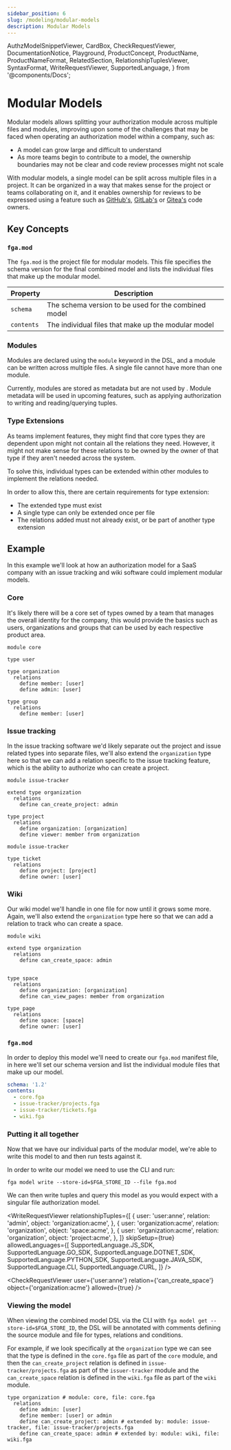 ```yaml
---
sidebar_position: 6
slug: /modeling/modular-models
description: Modular Models
---
```


  AuthzModelSnippetViewer,
  CardBox,
  CheckRequestViewer,
  DocumentationNotice,
  Playground,
  ProductConcept,
  ProductName,
  ProductNameFormat,
  RelatedSection,
  RelationshipTuplesViewer,
  SyntaxFormat,
  WriteRequestViewer,
  SupportedLanguage,
} from '@components/Docs';

# Modular Models

<DocumentationNotice />

Modular models allows splitting your authorization module across multiple files and modules, improving upon some of the challenges that may be faced when operating an authorization model within a company, such as:

- A model can grow large and difficult to understand
- As more teams begin to contribute to a model, the ownership boundaries may not be clear and code review processes might not scale

With modular models, a single model can be split across multiple files in a project. It can be organized in a way that makes sense for the project or teams collaborating on it, and it enables ownership for reviews to be expressed using a feature such as [GitHub's](https://docs.github.com/en/repositories/managing-your-repositorys-settings-and-features/customizing-your-repository/about-code-owners), [GitLab's](https://docs.gitlab.com/ee/user/project/codeowners/) or [Gitea's](https://docs.gitea.com/usage/code-owners) code owners.

## Key Concepts

### `fga.mod`

The `fga.mod` is the project file for modular models. This file specifies the schema version for the final combined model and lists the individual files that make up the modular model.

| Property | Description |
| -------- | -------- | 
| `schema` | The schema version to be used for the combined model |
| `contents` | The individual files that make up the modular model |

### Modules

Modules are declared using the `module` keyword in the DSL, and a module can be written across multiple files. A single file cannot have more than one module.

Currently, modules are stored as metadata but are not used by <ProductName format={ProductNameFormat.ShortForm}/>. Module metadata will be used in upcoming features, such as applying authorization to writing and reading/querying tuples.

### Type Extensions

As teams implement features, they might find that core types they are dependent upon might not contain all the relations they need. However, it might not make sense for these relations to be owned by the owner of that type if they aren't needed across the system.

To solve this, individual types can be extended within other modules to implement the relations needed.

In order to allow this, there are certain requirements for type extension:

- The extended type must exist
- A single type can only be extended once per file
- The relations added must not already exist, or be part of another type extension

## Example

In this example we'll look at how an authorization model for a SaaS company with an issue tracking and wiki software could implement modular models.

### Core

It's likely there will be a core set of types owned by a team that manages the overall identity for the company, this would provide the basics such as users, organizations and groups that can be used by each respective product area.

```dsl.openfga
module core

type user

type organization
  relations
    define member: [user]
    define admin: [user]

type group
  relations
    define member: [user]
```

### Issue tracking

In the issue tracking software we'd likely separate out the project and issue related types into separate files, we'll also extend the `organization` type here so that we can add a relation specific to the issue tracking feature, which is the ability to authorize who can create a project.

```dsl.openfga
module issue-tracker

extend type organization
  relations
    define can_create_project: admin

type project
  relations
    define organization: [organization]
    define viewer: member from organization
```

```dsl.openfga
module issue-tracker

type ticket
  relations
    define project: [project]
    define owner: [user]
```

### Wiki

Our wiki model we'll handle in one file for now until it grows some more. Again, we'll also extend the `organization` type here so that we can add a relation to track who can create a space.

```dsl.openfga
module wiki

extend type organization
  relations
    define can_create_space: admin


type space
  relations
    define organization: [organization]
    define can_view_pages: member from organization

type page
  relations
    define space: [space]
    define owner: [user]
```

### `fga.mod`

In order to deploy this model we'll need to create our `fga.mod` manifest file, in here we'll set our schema version and list the individual module files that make up our model.

```yaml
schema: '1.2'
contents:
  - core.fga
  - issue-tracker/projects.fga
  - issue-tracker/tickets.fga
  - wiki.fga
```

### Putting it all together

Now that we have our individual parts of the modular model, we're able to write this model to <ProductName format={ProductNameFormat.ShortForm}/> and then run tests against it.

In order to write our model we need to use the CLI and run:

```shell
fga model write --store-id=$FGA_STORE_ID --file fga.mod
```

We can then write tuples and query this model as you would expect with a singular file authorization model.

<WriteRequestViewer
  relationshipTuples={[
    {
      user: 'user:anne',
      relation: 'admin',
      object: 'organization:acme',
    },
    {
      user: 'organization:acme',
      relation: 'organization',
      object: 'space:acme',
    },
    {
      user: 'organization:acme',
      relation: 'organization',
      object: 'project:acme',
    },
  ]}
  skipSetup={true}
  allowedLanguages={[
    SupportedLanguage.JS_SDK,
    SupportedLanguage.GO_SDK,
    SupportedLanguage.DOTNET_SDK,
    SupportedLanguage.PYTHON_SDK,
    SupportedLanguage.JAVA_SDK,
    SupportedLanguage.CLI,
    SupportedLanguage.CURL,
  ]}
/>

<CheckRequestViewer user={'user:anne'} relation={'can_create_space'} object={'organization:acme'} allowed={true} />

### Viewing the model

When viewing the combined model DSL via the CLI with `fga model get --store-id=$FGA_STORE_ID`, the DSL will be annotated with comments defining the source module and file for types, relations and conditions.

For example, if we look specifically at the `organization` type we can see that the type is defined in the `core.fga` file as part of the `core` module, and then the `can_create_project` relation is defined in `issue-tracker/projects.fga` as part of the `issuer-tracker` module and the `can_create_space` relation is defined in the `wiki.fga` file as part of the `wiki` module.

```dsl.openfga
type organization # module: core, file: core.fga
  relations
    define admin: [user]
    define member: [user] or admin
    define can_create_project: admin # extended by: module: issue-tracker, file: issue-tracker/projects.fga
    define can_create_space: admin # extended by: module: wiki, file: wiki.fga
```